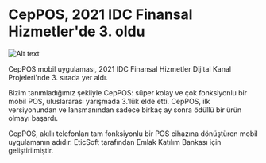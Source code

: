 # CepPOS, 2021 IDC Finansal Hizmetler'de 3. oldu
![Alt text](/src/assets/news/images/x.webp)

CepPOS mobil uygulaması, 2021 IDC Finansal Hizmetler Dijital Kanal Projeleri'nde 3. sırada yer aldı.

Bizim tanımladığımız şekliyle CepPOS: süper kolay ve çok fonksiyonlu bir mobil POS, uluslararası yarışmada 3.'lük elde etti. CepPOS, ilk versiyonundan ve lansmanından sadece birkaç ay sonra ödüllü bir ürün olmayı başardı.

CepPOS, akıllı telefonları tam fonksiyonlu bir POS cihazına dönüştüren mobil uygulamanın adıdır. EticSoft tarafından Emlak Katılım Bankası için geliştirilmiştir.